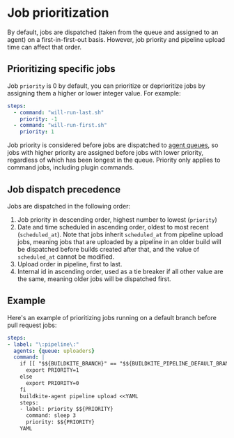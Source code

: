 # Job prioritization

By default, jobs are dispatched (taken from the queue and assigned to an agent) on a first-in-first-out basis. However, job priority and pipeline upload time can affect that order.

## Prioritizing specific jobs

Job `priority` is 0 by default, you can prioritize or deprioritize jobs by assigning them a higher or lower integer value. For example:

```yml
steps:
  - command: "will-run-last.sh"
    priority: -1
  - command: "will-run-first.sh"
    priority: 1
```

Job priority is considered before jobs are dispatched to [agent queues](/docs/agent/v3/queues), so jobs with higher priority are assigned before jobs with lower priority, regardless of which has been longest in the queue. Priority only applies to command jobs, including plugin commands.

## Job dispatch precedence

Jobs are dispatched in the following order:

1. Job priority in descending order, highest number to lowest (`priority`)
1. Date and time scheduled in ascending order, oldest to most recent (`scheduled_at`). Note that jobs inherit `scheduled_at` from pipeline upload jobs, meaning jobs that are uploaded by a pipeline in an older build will be dispatched before builds created after that, and the value of `scheduled_at` cannot be modified.
1. Upload order in pipeline, first to last.
1. Internal id in ascending order, used as a tie breaker if all other value are the same, meaning older jobs will be dispatched first.

## Example

Here's an example of prioritizing jobs running on a default branch before pull request jobs:

```yaml
steps:
- label: "\:pipeline\:"
  agents: {queue: uploaders}
  command: |
    if [[ "$${BUILDKITE_BRANCH}" == "$${BUILDKITE_PIPELINE_DEFAULT_BRANCH}" ]]; then
      export PRIORITY=1
    else
      export PRIORITY=0
    fi
    buildkite-agent pipeline upload <<YAML
    steps:
    - label: priority $${PRIORITY}
      command: sleep 3
      priority: $${PRIORITY}
    YAML
```
